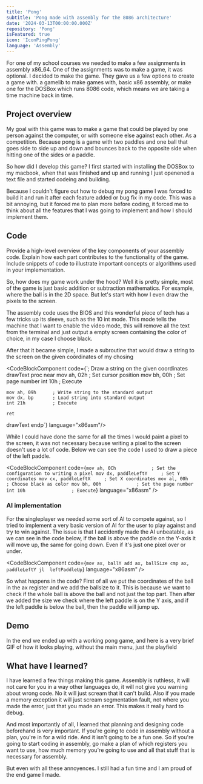 ```yaml
---
title: 'Pong'
subtitle: 'Pong made with assembly for the 8086 architecture'
date: '2024-03-13T00:00:00.000Z'
repository: 'Pong'
isFeatured: true
icon: 'IconPingPong'
language: 'Assembly'
---
```


For one of my school courses we needed to make a few assignments in assembly x86_64. One of the assignments was to make a game, it was optional. I decided to make the game. They gave us a few options to create a game with. a gamelib to make games with, basic x86 assembly, or make one for the DOSBox which runs 8086 code, which means we are taking a time machine back in time.

## Project overview

My goal with this game was to make a game that could be played by one person against the computer, or with someone else against each other. As a competition. Because pong is a game with two paddles and one ball that goes side to side up and down and bounces back to the opposite side when hitting one of the sides or a paddle.

So how did I develop this game? I first started with installing the DOSBox to my macbook, when that was finished and up and running I just openened a text file and started codeing and building.

Because I couldn't figure out how to debug my pong game I was forced to build it and run it after each feature added or bug fix in my code. This was a bit annoying, but it forced me to plan more before coding, it forced me to think about all the features that I was going to implement and how I should implement them.

## Code

Provide a high-level overview of the key components of your assembly code. Explain how each part contributes to the functionality of the game.
Include snippets of code to illustrate important concepts or algorithms used in your implementation.

So, how does my game work under the hood? Well it is pretty simple, most of the game is just basic addition or subtraction mathematics. For example, where the ball is in the 2D space. But let's start with how I even draw the pixels to the screen.

The <InlineCodeComponent text="8086" /> assembly code uses the BIOS and this wonderful piece of tech has a few tricks up its sleeve, such as the 10 int mode. This mode tells the machine that I want to enable the video mode, this will remove all the text from the terminal and just output a empty screen containing the color of choice, in my case I choose black.

After that it became simple, I made a subroutine that would draw a string to the screen on the given coördinates of my chosing

<CodeBlockComponent
code={`; Draw a string on the given coordinates
drawText proc near
    mov ah, 02h      ; Set cursor position
    mov bh, 00h      ; Set page number
    int 10h          ; Execute

    mov ah, 09h      ; Write string to the standard output
    mov dx, bp       ; Load string into standard output
    int 21h          ; Execute

    ret

drawText endp`}
language="x86asm"/>

While I could have done the same for all the times I would paint a pixel to the screen, it was not necessary because writing a pixel to the screen doesn't use a lot of code. Below we can see the code I used to draw a piece of the left paddle.

<CodeBlockComponent
  code={`mov ah, 0Ch             ; Set the configuration to writing a pixel
mov dx, paddleLeftY     ; Set Y coordinates
mov cx, paddleLeftX     ; Set X coordinates
mov al, 00h             ; Choose black as color
mov bh, 00h             ; Set the page number
int 10h                 ; Execute`}
  language="x86asm"
/>

### AI implementation

For the singleplayer we needed some sort of AI to compete against, so I tried to implement a very basic version of AI for the user to play against and try to win against. The issue is that I accidently made the AI unbeatable, as we can see in the code below, if the ball is above the paddle on the Y-axis it will move up, the same for going down. Even if it's just one pixel over or under.

<CodeBlockComponent
  code={`mov ax, ballY
add ax, ballSize
cmp ax, paddleLeftY
jl  leftPaddleUp`}
  language="x86asm"
/>

So what happens in the code? First of all we put the coordinates of the ball in the ax register and we add the ballsize to it. This is because we want to check if the whole ball is above the ball and not just the top part. Then after we added the size we check where the left paddle is on the Y axis, and if the left paddle is below the ball, then the paddle will jump up.

## Demo

In the end we ended up with a working pong game, and here is a very brief GIF of how it looks playing, without the main menu, just the playfield

<ImageComponent src="/posts/pong/demo.gif" alt="Demo of pong game" />

## What have I learned?

I have learned a few things making this game. Assembly is ruthless, it will not care for you in a way other languages do, it will not give you warning about wrong code. No it will just scream that it can't build. Also if you made a memory exception it will just scream segmentation fault, not where you made the error, just that you made an error. This makes it really hard to debug.

And most importantly of all, I learned that planning and designing code beforehand is very important. If you're going to code in assembly without a plan, you're in for a wild ride. And it isn't going to be a fun one. So if you're going to start coding in assembly, go make a plan of which registers you want to use, how much memory you're going to use and all that stuff that is necessary for assembly.

But even with all these annoyences. I still had a fun time and I am proud of the end game I made.
